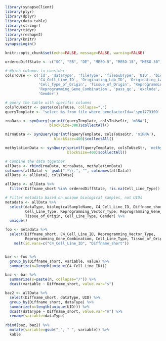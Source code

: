 ```r
library(synapseClient)
library(plyr)
library(dplyr)
library(data.table)
library(stringr)
library(tidyr)
library(reshape2)
library(knitr)
synapseLogin()

knitr::opts_chunk$set(echo=FALSE, message=FALSE, warning=FALSE)

orderedDiffState <- c("SC", "EB", "DE", "MESO-5", "MESO-15", "MESO-30", "ECTO")

```

```r
# Which columns to consider
colsToUse <- c('id', 'dataType', 'fileType', 'fileSubType', 'UID', 'biologicalSampleName',
               'C4_Cell_Line_ID', 'Originating_Lab_ID', 'Originating_Lab', 'Cell_Line_Type',
               'Cell_Type_of_Origin', 'Tissue_of_Origin', 'Reprogramming_Vector_Type',
               'Reprogramming_Gene_Combination', 'pass_qc', 'exclude', 'Diffname_short',
               'Gender')

# query the table with specific columns
colsToUseStr <- paste(colsToUse, collapse=",")
queryTemplate <- "select %s from file where benefactorId=='syn1773109' and dataType=='%s'"

rnaData <- synQuery(sprintf(queryTemplate, colsToUseStr, 'mRNA'), 
                    blockSize=300)$collectAll()

mirnaData <- synQuery(sprintf(queryTemplate, colsToUseStr, 'miRNA'), 
                      blockSize=400)$collectAll()

methylationData <- synQuery(sprintf(queryTemplate, colsToUseStr, 'methylation'), 
                            blockSize=400)$collectAll()

# Combine the data together
allData <- rbind(rnaData, mirnaData, methylationData)
colnames(allData) <- gsub(".*\\.", "", colnames(allData))
allData <- allData[, colsToUse]

allData <- allData %>%
  filter(Diffname_short %in% orderedDiffState, !is.na(Cell_Line_Type))

```

```r
# Filter metadata based on unique biological samples, not UIDs
metadata <- allData %>%
  select(dataType, biologicalSampleName, C4_Cell_Line_ID, Diffname_short,
         Cell_Line_Type, Reprogramming_Vector_Type, Reprogramming_Gene_Combination,
         Tissue_of_Origin, Cell_Line_Type, Gender) %>%
  unique()

```

```r
foo <- metadata %>% 
  select(Diffname_short, C4_Cell_Line_ID, Reprogramming_Vector_Type, 
         Reprogramming_Gene_Combination, Cell_Line_Type, Tissue_of_Origin, Gender) %>%
    melt(id.vars=c("C4_Cell_Line_ID", "Diffname_short"))


bar <- foo %>%
  group_by(Diffname_short, variable, value) %>%
  summarize(n=length(unique(C4_Cell_Line_ID)))

baz <- bar %>%
  summarize(s=paste(n, collapse="/")) %>%
  dcast(variable ~ Diffname_short, value.var="s")

baz2 <- allData %>% 
  select(Diffname_short, dataType, UID) %>%
  group_by(Diffname_short, dataType) %>%
  summarize(n=length(unique(UID))) %>%
  dcast(dataType ~ Diffname_short, value.var="n") %>%
  rename(variable=dataType)
  
rbind(baz, baz2) %>%
  mutate(variable=gsub("_", " ", variable)) %>%
  kable
```

